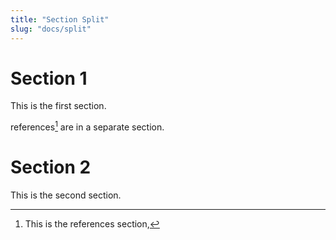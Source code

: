 ```yaml
---
title: "Section Split"
slug: "docs/split"
---
```


# Section 1

This is the first section.

references[^1] are in a separate section.

[^1]: This is the references section,

<split />

# Section 2

This is the second section.
